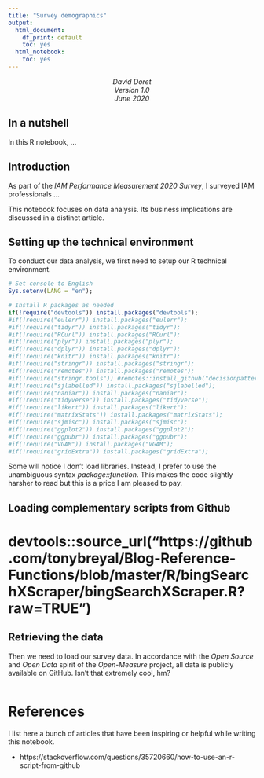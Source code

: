 ```yaml
---
title: "Survey demographics"
output: 
  html_document: 
    df_print: default
    toc: yes
  html_notebook: 
    toc: yes
---
```


<center> *David Doret* </center>
<center> *Version 1.0* </center>
<center> *June 2020* </center>

## In a nutshell

In this R notebook, ...

## Introduction

As part of the *IAM Performance Measurement 2020 Survey*, I surveyed IAM professionals ...

This notebook focuses on data analysis. Its business implications are discussed in a distinct article.

## Setting up the technical environment

To conduct our data analysis, we first need to setup our R technical environment.

```r

# Set console to English
Sys.setenv(LANG = "en");

# Install R packages as needed
if(!require("devtools")) install.packages("devtools");
#if(!require("eulerr")) install.packages("eulerr");
#if(!require("tidyr")) install.packages("tidyr");
#if(!require("RCurl")) install.packages("RCurl");
#if(!require("plyr")) install.packages("plyr");
#if(!require("dplyr")) install.packages("dplyr");
#if(!require("knitr")) install.packages("knitr");
#if(!require("stringr")) install.packages("stringr");
#if(!require("remotes")) install.packages("remotes");
#if(!require("stringr.tools")) #remotes::install_github("decisionpatterns/stringr.tools");
#if(!require("sjlabelled")) install.packages("sjlabelled");
#if(!require("naniar")) install.packages("naniar");
#if(!require("tidyverse")) install.packages("tidyverse");
#if(!require("likert")) install.packages("likert");
#if(!require("matrixStats")) install.packages("matrixStats");
#if(!require("sjmisc")) install.packages("sjmisc");
#if(!require("ggplot2")) install.packages("ggplot2");
#if(!require("ggpubr")) install.packages("ggpubr");
#if(!require("VGAM")) install.packages("VGAM");
#if(!require("gridExtra")) install.packages("gridExtra");

```

Some will notice I don't load libraries. Instead, I prefer to use the unambiguous syntax *package::function*. This makes the code slightly harsher to read but this is a price I am pleased to pay. 

## Loading complementary scripts from Github
# devtools::source_url("https://github.com/tonybreyal/Blog-Reference-Functions/blob/master/R/bingSearchXScraper/bingSearchXScraper.R?raw=TRUE")

## Retrieving the data

Then we need to load our survey data. In accordance with the *Open Source* and *Open Data* spirit of the *Open-Measure* project, all data is publicly available on GitHub. Isn't that extremely cool, hm?

```r





```


# References

I list here a bunch of articles that have been inspiring or helpful while writing this notebook.

 * https://stackoverflow.com/questions/35720660/how-to-use-an-r-script-from-github